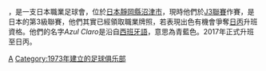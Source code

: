 {{expand|time=2015-03-28T07:52:05+00:00}}
{{unreferenced|time=2015-03-28T07:52:05+00:00}}
{{noteTA|G1=足球|G2=JLeague}}
{{Infobox football club
| clubname   = 沼津青藍<br /> {{lang|ja|アスルクラロ沼津}}
| image      = [[文件:沼津青藍logo.png|180px]]
| caption    = 
| fullname   = 沼津青藍
| nickname   = 
| shortname  = 
| founded    = 1973年 (沼津兵工廠)<br />2003年 (沼津青藍)
| dissolved  = 
| ground     = [[愛鷹廣域公園多目的競技場|愛鷹廣域公園多目的競技場]]
| capacity   = 10,000
| owntitle   = 管理機構
| owner      = 駿河青藍株式會社
| chairman   = [[渡邊隆司|渡邊隆司]]
| mgrtitle   = 領隊
| manager    = [[今井雅隆|今井雅隆]]
| league     = [[日本職業足球丙級聯賽|日本職業足球丙級聯賽]]
| season     = 2021
| position   = 日丙，第 14 位
| website    = http://www.azul-claro.jp/
|pattern_la1= _azulclaro_numazu_19h
|pattern_b1= _azulclaro_numazu_19h
|pattern_ra1= _azulclaro_numazu_19h
|pattern_sh1= _azulclaro_numazu_19h
|pattern_so1= _pumafootballwhitelogo
|leftarm1= 001eb3 |body1= 001eb3 |rightarm1= 001eb3 |shorts1= 0061B0 |socks1= 0061B0
|pattern_la2= _azulclaro_numazu_19a
|pattern_b2= _azulclaro_numazu_19a
|pattern_ra2= _azulclaro_numazu_19a
|pattern_sh2= _azulclaro_numazu_19a
|pattern_so2= _pumafootballonwhitelogo
|leftarm2=dcdcdc |body2=dcdcdc |rightarm2=dcdcdc |shorts2= FFF |socks2= 0061B0
}}

{{nihongo|'''沼津青藍'''|アスルクラロ沼津|Azul Claro Numazu}}，是一支日本職業足球會，位於[[日本|日本]][[靜岡縣|靜岡縣]][[沼津市|沼津市]]，現時他們於[[J3聯賽|J3聯賽]]作賽，是日本的第3級聯賽，他們其實已經領取職業牌照，若表現出色有機會爭奪[[日丙|日丙]]升班資格。他們的名字''Azul Claro''是沿自[[西班牙語|西班牙語]]，意思為青藍色。2017年正式升班至日丙。

{{fb start}}
{{日本職業足球聯賽}}
{{fb end}}
[[Category:日本足球俱樂部|A]]
[[Category:1973年建立的足球俱乐部|Category:1973年建立的足球俱乐部]]